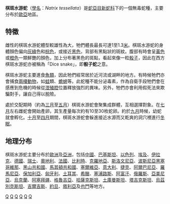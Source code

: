 {{Speciesbox
| taxon = Natrix tessellata
| status = vu
| status_system = iucn3.1
| image =Natrix_tessellata_capturing_a_Gobius_fish_-_20060710.jpg
| binomial_authority = Laurenti，1768
}}

'''棋斑水游蛇'''（[[學名|學名]]：''Natrix tessellata''）是[[蛇亞目|蛇亞目]][[新蛇科|新蛇科]]下的一個無毒蛇種，主要分布於[[歐洲|歐]][[亞洲|亞]]地區。

== 特徵 ==
雌性的棋斑水游蛇體型較雄性為大，牠們體長最長可達1至1.3[[米_(單位)|米]]。棋斑水游蛇的身體顏色偏向[[灰|灰]][[綠|綠]]色和[[棕色|棕色]]，或接近[[黑色|黑色]]，背部有黑點狀的斑紋。腹部有時會呈[[黃色|黃色]]或[[橙色|橙色]]一類鮮艷的顏色，加上分布著黑色的斑點，看起來像一粒[[骰子|骰子]]，因此在西方棋斑水游蛇亦被稱為「Dice snake」，即'''骰子蛇'''之意。

棋斑水游蛇主要進食[[魚類|魚類]]，因此牠們經常居於近河流或湖畔的地方。有時候牠們亦會捕食[[兩棲動物|兩棲動物]]，如[[蛙|蛙]]類、[[蟾蜍|蟾蜍]]等。此蛇種不能分泌毒素，作為自衛手段牠們會在感應到危機的時候從[[泄殖腔|泄殖腔]]位置釋放強烈的異味。另外，牠們亦會利用假死法來欺騙對手，讓自己得以脫險。

處於交配期時（約為[[三月|三月]]至[[五月|五月]]）棋斑水游蛇會聚集成群體，互相選擇對象。在[[七月|七月]]左右雌蛇會開始產卵，其生產量每次約有10至30枚蛇卵。約於[[九月|九月]]時候，幼蛇就會孵化。[[十月|十月]]至[[四月|四月]]期間，棋斑水游蛇會躲進接近水源而又乾爽的洞穴裡進行[[冬眠|冬眠]]。

== 地理分布 ==
棋斑水游蛇主要分布於[[歐洲|歐洲]]及[[亞洲|亞洲]]，包括[[中國|中國]]、[[巴基斯坦|巴基斯坦]]、[[以色列|以色列]]、[[埃及|埃及]]、[[伊拉克|伊拉克]]、[[德國|德國]]、[[瑞士|瑞士]]、[[奧地利|奧地利]]、[[法國|法國]]、[[比利時|比利時]]、[[克羅地亞|克羅地亞]]、[[斯洛文尼亞|斯洛文尼亞]]、[[波斯尼亞黑塞哥維那|波斯尼亞黑塞哥維那]]、[[黑山共和國|黑山共和國]]、[[馬其頓共和國|馬其頓共和國]]、[[塞爾維亞|塞爾維亞]]、[[意大利|意大利]]、[[捷克|捷克]]、[[阿爾巴尼亞|阿爾巴尼亞]]、[[羅馬尼亞|羅馬尼亞]]、[[保加利亞|保加利亞]]、[[匈牙利|匈牙利]]、[[土耳其|土耳其]]、[[希臘|希臘]]、[[塞浦路斯|塞浦路斯]]、[[阿富汗|阿富汗]]、[[俄羅斯|俄羅斯]]、[[亞美尼亞|亞美尼亞]]、[[烏克蘭|烏克蘭]]、[[阿塞拜疆|阿塞拜疆]]、[[格魯吉亞|格魯吉亞]]、[[哈薩克斯坦|哈薩克斯坦]]、[[土庫曼斯坦|土庫曼斯坦]]、[[塔吉克斯坦|塔吉克斯坦]]、[[烏茲別克斯坦|烏茲別克斯坦]]、[[吉爾吉斯|吉爾吉斯]]、[[約旦|約旦]]、[[敘利亞|敘利亞]]及[[也門|也門]]等地方。
{{Taxonbar|from=Q750237}}

[[Category:黃頷蛇科|Q]]
[[Category:水游蛇属|Q]]
[[Category:_1768年描述的动物|Q]]
[[Category:_欧洲爬行动物|Q]]
[[Category:_亚洲爬行动物|Q]]
[[Category:_中国爬行动物|Q]]